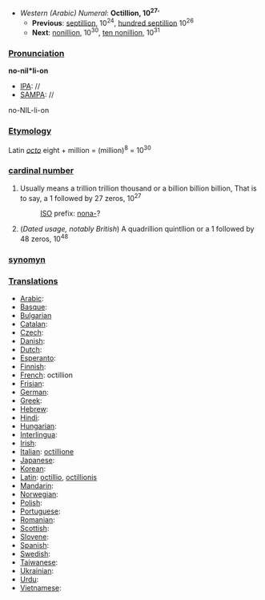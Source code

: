 *''Western (Arabic) Numeral'': '''Octillion, 10<sup>27</sup>''''
**'''Previous''': [[septillion]], 10<sup>24</sup>, [[hundred septillion]] 10<sup>26</sup>
**'''Next''': [[nonillion]], 10<sup>30</sup>, [[ten nonillion]], 10<sup>31</sup>

===[[Pronunciation]]===

'''no-nil*li-on'''
*[[IPA]]: //
*[[SAMPA]]: //
no-NIL-li-on
===[[Etymology]]===
Latin ''[[octo]]'' eight + million = (million)<sup>8</sup> = 10<sup>30</sup>

===[[cardinal number]]===
#Usually means a trillion trillion thousand or a billion billion billion, That is to say, a 1 followed by 27 zeros, 10<sup>27</sup>
#:[[ISO]] prefix: [[nona-]]?
#(''Dated usage, notably British'') A quadrillion quintllion or a 1 followed by 48 zeros, 10<sup>48</sup>

===[[synomyn]]===

===[[Translations]]===

*[[Arabic]]:
*[[Basque]]:
*[[Bulgarian]]
*[[Catalan]]:
*[[Czech]]:
*[[Danish]]:
*[[Dutch]]:
*[[Esperanto]]:
*[[Finnish]]:
*[[French]]: octillion
*[[Frisian]]:
*[[German]]: 
*[[Greek]]: 
*[[Hebrew]]:
*[[Hindi]]:
*[[Hungarian]]:
*[[Interlingua]]:
*[[Irish]]:
*[[Italian]]: [[octillione]]
*[[Japanese]]:
*[[Korean]]:
*[[Latin]]: [[octillio]], [[octillionis]]
*[[Mandarin]]:
*[[Norwegian]]:
*[[Polish]]:
*[[Portuguese]]:
*[[Romanian]]:
*[[Scottish]]:
*[[Slovene]]:
*[[Spanish]]:
*[[Swedish]]:
*[[Taiwanese]]:
*[[Ukrainian]]:
*[[Urdu]]:
*[[Vietnamese]]:
